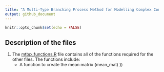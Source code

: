 ```yaml
---
title: "A Multi-Type Branching Process Method for Modelling Complex Contagion on Clustered Networks"
output: github_document
---
```


```r
knitr::opts_chunk$set(echo = FALSE)
```

## Description of the files

1. The [mtbp_functions.R](https://github.com/leahkeating/MTBP_complex_contagion_on_clustered_networks/blob/main/mtbp_functions.R) file contains all of the functions required for the other files. The functions include:
    + A function to create the mean matrix (mean_mat( ))
    